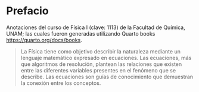 # Prefacio {.unnumbered}

Anotaciones del curso de Física I (clave: 1113) de la Facultad de Química, UNAM; las cuales fueron generadas utilizando Quarto books <https://quarto.org/docs/books>.

::: {.justify}
> La Física tiene como objetivo describir la naturaleza mediante un lenguaje matemático expresado en ecuaciones. Las ecuaciones, más que algoritmos de resolución, plantean las relaciones que existen entre las diferentes variables presentes en el fenómeno que se describe. Las ecuaciones son guías de conocimiento que demuestran la conexión entre los conceptos.
:::